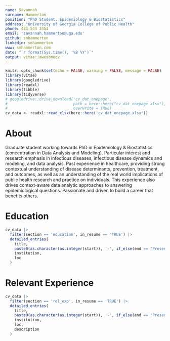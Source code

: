 ```yaml
---
name: Savannah
surname: Hammerton
position: "PhD Student, Epidemiology & Biostatistics"
address: "University of Georgia College of Public Health"
phone: 423 544 2453 
email: 'savannah.hammerton@uga.edu'
github: smhammerton
linkedin: smhammerton
www: smhammerton.com
date: "`r format(Sys.time(), '%B %Y')`"
output: vitae::awesomecv
---
```


```r
knitr::opts_chunk$set(echo = FALSE, warning = FALSE, message = FALSE)
library(vitae)
library(googledrive)
library(readxl)
library(tibble)
library(tidyverse)
# googledrive::drive_download('cv_dat_onepage',
#                             path = here::here("cv_dat_onepage.xlsx"),
#                             overwrite = TRUE)
cv_data <- readxl::read_xlsx(here::here('cv_dat_onepage.xlsx'))
```

# About

Graduate student working towards PhD in Epidemiology & Biostatistics (concentration in Data Analysis and Modeling). Particular interest and research emphasis in infectious diseases, infectious disease dynamics and modeling, and data analysis. Past experience in healthcare, providing strong contextual understanding of disease determinants, prevention, treatment, and outcomes, as well as an understanding of the real world implications of public health research and practice on individuals. This experience also drives context-aware data analytic approaches to answering epidemiological questions. Passionate and driven to build a career that benefits others. 

# Education

```r
cv_data |> 
  filter(section == 'education', in_resume == 'TRUE') |> 
  detailed_entries(
    title,
    paste0(as.character(as.integer(start)), '-', if_else(end == "Present", as.character(end), sprintf("%i", as.integer(end)))),
    institution, 
    loc
  )
```



# Relevant Experience 

```r
cv_data |> 
  filter(section == 'rel_exp', in_resume == 'TRUE') |> 
  detailed_entries(
    title,
    paste0(as.character(as.integer(start)), '-', if_else(end == "Present", as.character(end), sprintf("%i", as.integer(end)))),
    institution, 
    loc,
    description
  )
```




